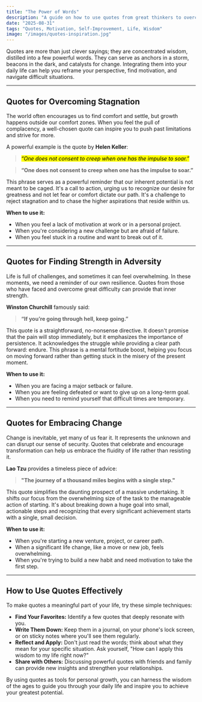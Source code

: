 ```yaml
---
title: "The Power of Words"
description: "A guide on how to use quotes from great thinkers to overcome stagnation, find strength in adversity, and embrace change in your daily life."
date: "2025-08-31"
tags: "Quotes, Motivation, Self-Improvement, Life, Wisdom"
image: "/images/quotes-inspiration.jpg"
---
```


Quotes are more than just clever sayings; they are concentrated wisdom, distilled into a few powerful words. They can serve as anchors in a storm, beacons in the dark, and catalysts for change. Integrating them into your daily life can help you reframe your perspective, find motivation, and navigate difficult situations.

---

## Quotes for Overcoming Stagnation

The world often encourages us to find comfort and settle, but growth happens outside our comfort zones. When you feel the pull of complacency, a well-chosen quote can inspire you to push past limitations and strive for more.

A powerful example is the quote by **Helen Keller**:

> <p>
>   <mark>
>     <em>“One does not consent to creep when one has the impulse to soar.”</em>
>   </mark>
> </p>

> **“One does not consent to creep when one has the impulse to soar.”**

This phrase serves as a powerful reminder that our inherent potential is not meant to be caged. It's a call to action, urging us to recognize our desire for greatness and not let fear or comfort dictate our path. It's a challenge to reject stagnation and to chase the higher aspirations that reside within us.

**When to use it:**

- When you feel a lack of motivation at work or in a personal project.
- When you're considering a new challenge but are afraid of failure.
- When you feel stuck in a routine and want to break out of it.

---

## Quotes for Finding Strength in Adversity

Life is full of challenges, and sometimes it can feel overwhelming. In these moments, we need a reminder of our own resilience. Quotes from those who have faced and overcome great difficulty can provide that inner strength.

**Winston Churchill** famously said:

> **“If you’re going through hell, keep going.”**

This quote is a straightforward, no-nonsense directive. It doesn't promise that the pain will stop immediately, but it emphasizes the importance of persistence. It acknowledges the struggle while providing a clear path forward: endure. This phrase is a mental fortitude boost, helping you focus on moving forward rather than getting stuck in the misery of the present moment.

**When to use it:**

- When you are facing a major setback or failure.
- When you are feeling defeated or want to give up on a long-term goal.
- When you need to remind yourself that difficult times are temporary.

---

## Quotes for Embracing Change

Change is inevitable, yet many of us fear it. It represents the unknown and can disrupt our sense of security. Quotes that celebrate and encourage transformation can help us embrace the fluidity of life rather than resisting it.

**Lao Tzu** provides a timeless piece of advice:

> **"The journey of a thousand miles begins with a single step."**

This quote simplifies the daunting prospect of a massive undertaking. It shifts our focus from the overwhelming size of the task to the manageable action of starting. It's about breaking down a huge goal into small, actionable steps and recognizing that every significant achievement starts with a single, small decision.

**When to use it:**

- When you're starting a new venture, project, or career path.
- When a significant life change, like a move or new job, feels overwhelming.
- When you're trying to build a new habit and need motivation to take the first step.

---

## How to Use Quotes Effectively

To make quotes a meaningful part of your life, try these simple techniques:

- **Find Your Favorites:** Identify a few quotes that deeply resonate with you.
- **Write Them Down:** Keep them in a journal, on your phone's lock screen, or on sticky notes where you'll see them regularly.
- **Reflect and Apply:** Don't just read the words; think about what they mean for your specific situation. Ask yourself, "How can I apply this wisdom to my life right now?"
- **Share with Others:** Discussing powerful quotes with friends and family can provide new insights and strengthen your relationships.

By using quotes as tools for personal growth, you can harness the wisdom of the ages to guide you through your daily life and inspire you to achieve your greatest potential.

